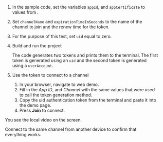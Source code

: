 <PlatformWrapper platform="windows">

1.  In the sample code, set the variables `appId`, and `appCertificate` to values from <Vg k="CONSOLE" />.

1.  Set `channelName` and `expirationTimeInSeconds` to  the name of the channel to join and the renew time for the token.

1.  For the purpose of this test, set `uid` equal to zero.

1.  Build and run the project

    The code generates two <Vpd k="NAME"/> tokens and prints them to the terminal. The first token is generated using an `uid` and the second token is generated using a `userAccount`.

1.  Use the token to connect to a <Vpd k="NAME"/> channel

    1.  In your browser, navigate to <Link to="{{Global.DEMO_BASIC_VIDEO_CALL_URL}}"><Vg k="COMPANY" /> web demo</Link>.
    2.  Fill in the *App ID*, and *Channel* with the same values that were used to call the token generation method.
    3.  Copy the <Vpd k="NAME"/> uid authentication token from the terminal and paste it into the demo page.
    4.  Press **Join** to connect.

You see the local video on the screen.

Connect to the same channel from another device to confirm that everything works.

</PlatformWrapper>